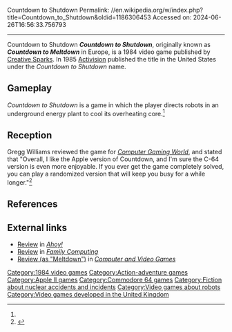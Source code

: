 Countdown to Shutdown
Permalink: //en.wikipedia.org/w/index.php?title=Countdown_to_Shutdown&oldid=1186306453
Accessed on: 2024-06-26T16:56:33.756793



------
Countdown to Shutdown
{{Short description|1984 video game}}
{{Infobox video game
| collapsible = 
| state = 
| italic title = 
| title = Countdown to Shutdown
| image = CountdownToShutdown cover.jpg
| alt = 
| caption = 
| developer = [[Creative Sparks]]
| publisher = [[Creative Sparks]]
| series = 
| engine = 
| platforms = [[Apple II series|Apple II]], [[Commodore 64]]
| released = 1984
| genre = 
| modes = 
}}
'''''Countdown to Shutdown''''', originally known as '''''Countdown to Meltdown''''' in Europe, is a 1984 video game published by [[Creative Sparks]]. In 1985 [[Activision]] published the title in the United States under the ''Countdown to Shutdown'' name.

==Gameplay==
''Countdown to Shutdown'' is a game in which the player directs robots in an underground energy plant to cool its overheating core.<ref name="CGW29"/>

==Reception==
Gregg Williams reviewed the game for ''[[Computer Gaming World]]'', and stated that "Overall, I like the Apple version of Countdown, and I'm sure the C-64 version is even more enjoyable. If you ever get the game completely solved, you can play a randomized version that will keep you busy for a while longer."<ref name="CGW29">{{cite magazine |last=Williams |first=Gregg |title=Micro-Reviews |magazine=Computer Gaming World |date=June–July 1986 |volume=1 |issue=29 |pages=37}}</ref>

==References==
{{reflist}}

==External links==
*[https://archive.org/details/ahoy-magazine-24/page/n51/mode/2up Review] in ''[[Ahoy!]]''
*[https://archive.org/details/family-computing-28/page/n43/mode/2up Review] in ''[[Family Computing]]''
*[https://archive.org/details/cvg-magazine-038/page/n45/mode/2up Review (as "Meltdown")] in ''[[Computer and Video Games]]''

[[Category:1984 video games]]
[[Category:Action-adventure games]]
[[Category:Apple II games]]
[[Category:Commodore 64 games]]
[[Category:Fiction about nuclear accidents and incidents]]
[[Category:Video games about robots]]
[[Category:Video games developed in the United Kingdom]]